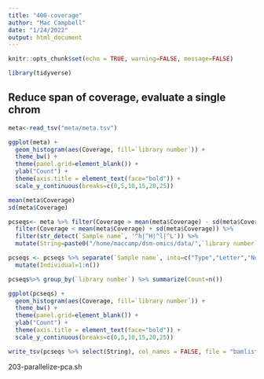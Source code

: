```yaml
---
title: "400-coverage"
author: "Mac Campbell"
date: "1/24/2022"
output: html_document
---
```


```r
knitr::opts_chunk$set(echo = TRUE, warning=FALSE, message=FALSE)
```

```r
library(tidyverse)
```

## Reduce span of coverage, evaluate a single chrom

```r
meta<-read_tsv("meta/meta.tsv")
```
     
```r
ggplot(meta) +
  geom_histogram(aes(Coverage, fill=`library number`)) +
  theme_bw() +
  theme(panel.grid=element_blank()) +
  ylab("Count") +
  theme(axis.title = element_text(face="bold")) +
  scale_y_continuous(breaks=c(0,5,10,15,20,25))
```

```r
mean(meta$Coverage)
sd(meta$Coverage)
```

```r
pcseqs<- meta %>% filter(Coverage > mean(meta$Coverage) - sd(meta$Coverage)) %>%
  filter(Coverage < mean(meta$Coverage) + sd(meta$Coverage)) %>%
  filter(str_detect(`Sample name`, '^h|^H|^l|^L')) %>%     
  mutate(String=paste0("/home/maccamp/dsm-omics/data/",`library number`,"/",SeqFile))

pcseqs <- pcseqs %>% separate(`Sample name`, into=c("Type","Letter","Number"), remove=FALSE, sep="_" ) %>%
  mutate(Individual=1:n())

pcseqs%>% group_by(`library number`) %>% summarize(Count=n())
```

```r
ggplot(pcseqs) +
  geom_histogram(aes(Coverage, fill=`library number`)) +
  theme_bw() +
  theme(panel.grid=element_blank()) +
  ylab("Count") +
  theme(axis.title = element_text(face="bold")) +
  scale_y_continuous(breaks=c(0,5,10,15,20,25))
```

```r
write_tsv(pcseqs %>% select(String), col_names = FALSE, file = "bamlists/test96.bamlist")
```

 203-parallelize-pca.sh 